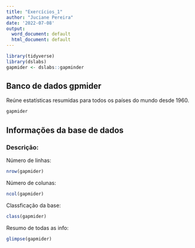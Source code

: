 ```yaml
---
title: "Exercícios_1"
author: "Juciane Pereira"
date: '2022-07-08'
output:
  word_document: default
  html_document: default
---
```



```r
library(tidyverse)
library(dslabs)
gapmider <- dslabs::gapminder

```

## Banco de dados gpmider

Reúne estatísticas resumidas para todos os países do mundo desde 1960.

```r
gapmider
```

## Informações da base de dados

### Descrição:

Número de linhas:

```r
nrow(gapmider)
```


Número de colunas:

```r
ncol(gapmider)
```


Classficação da base:

```r
class(gapmider)
```


Resumo de todas as info:

```r
glimpse(gapmider)
```






